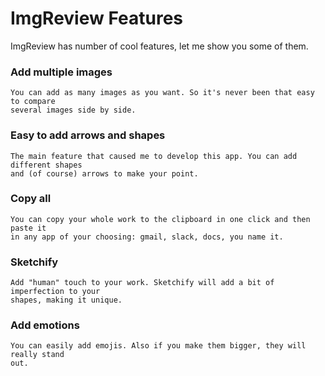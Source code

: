 
# ImgReview Features

ImgReview has number of cool features, let me show you some of them.

<Layout gap="10px 15px">
  <Cell span={6}>
    <h3>Add multiple images</h3>

    You can add as many images as you want. So it's never been that easy to compare
    several images side by side.

  </Cell>
  <Cell span={6}>
    <h3>Easy to add arrows and shapes</h3>

    The main feature that caused me to develop this app. You can add different shapes
    and (of course) arrows to make your point.

  </Cell>
  <Cell span={6}>
    <ContentImage
      alt="ImgReview - Add multiple images"
      width={900}
      height={598}
      src="/images/features-multiple-images.gif"
    />
  </Cell>
  <Cell span={6}>
    <ContentImage
      alt="ImgReview - Easy to add arrows and shapes"
      width={900}
      height={598}
      src="/images/features-add-shape-arrow.gif"
    />
  </Cell>
  <Cell span={6}>
    <h3>Copy all</h3>

    You can copy your whole work to the clipboard in one click and then paste it
    in any app of your choosing: gmail, slack, docs, you name it.

  </Cell>
  <Cell span={6}>
    <h3>Sketchify</h3>

    Add "human" touch to your work. Sketchify will add a bit of imperfection to your
    shapes, making it unique.

  </Cell>
  <Cell span={6}>
    <ContentImage
      alt="ImgReview - Copy all"
      width={900}
      height={598}
      src="/images/features-copy-all.gif"
    />
  </Cell>
  <Cell span={6}>
    <ContentImage
      alt="ImgReview - Sketchify"
      width={900}
      height={598}
      src="/images/features-sketchify.gif"
    />
  </Cell>
  <Cell span={6}>
    <h3>Add emotions</h3>

    You can easily add emojis. Also if you make them bigger, they will really stand
    out.

  </Cell>
  <Cell span={6}>&nbsp;</Cell>
  <Cell span={6}>
    <ContentImage
      alt="ImgReview - Add emotions"
      width={900}
      height={598}
      src="/images/features-emoji.gif"
    />
  </Cell>
  <Cell span={6}>&nbsp;</Cell>
</Layout>

